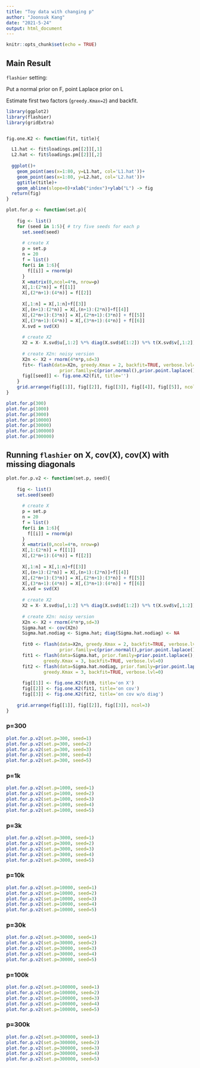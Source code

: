 ```yaml
---
title: "Toy data with changing p"
author: "Joonsuk Kang"
date: "2021-5-24"
output: html_document
---
```


```r
knitr::opts_chunk$set(echo = TRUE)
```

## Main Result

`flashier` setting:

Put a normal prior on F, point Laplace prior on L

Estimate first two factors (`greedy.Kmax=2`) and backfit.


```r
library(ggplot2)
library(flashier)
library(gridExtra)


fig.one.K2 <- function(fit, title){

  L1.hat <- fit$loadings.pm[[2]][,1]
  L2.hat <- fit$loadings.pm[[2]][,2]
  
  ggplot()+
    geom_point(aes(x=1:80, y=L1.hat, col='L1.hat'))+
    geom_point(aes(x=1:80, y=L2.hat, col='L2.hat'))+
    ggtitle(title)+
    geom_abline(slope=0)+xlab("index")+ylab("L") -> fig
  return(fig)
}

plot.for.p <- function(set.p){
    
    fig <- list()
    for (seed in 1:5){ # try five seeds for each p
      set.seed(seed)
      
      # create X
      p = set.p
      n = 20
      f = list()
      for(i in 1:6){ 
        f[[i]] = rnorm(p)
      }
      X =matrix(0,ncol=4*n, nrow=p)
      X[,1:(2*n)] = f[[1]]
      X[,(2*n+1):(4*n)] = f[[2]]
      
      X[,1:n] = X[,1:n]+f[[3]]
      X[,(n+1):(2*n)] = X[,(n+1):(2*n)]+f[[4]]
      X[,(2*n+1):(3*n)] = X[,(2*n+1):(3*n)] + f[[5]]
      X[,(3*n+1):(4*n)] = X[,(3*n+1):(4*n)] + f[[6]]
      X.svd = svd(X)
      
      # create X2
      X2 = X- X.svd$u[,1:2] %*% diag(X.svd$d[1:2]) %*% t(X.svd$v[,1:2])
      
      # create X2n: noisy version
      X2n <- X2 + rnorm(4*n*p,sd=3)
      fit<- flash(data=X2n, greedy.Kmax = 2, backfit=TRUE, verbose.lvl=0,
                    prior.family=c(prior.normal(),prior.point.laplace()))
      fig[[seed]] <- fig.one.K2(fit, title='')
    }
    grid.arrange(fig[[1]], fig[[2]], fig[[3]], fig[[4]], fig[[5]], ncol=5)
}

```



```r
plot.for.p(300) 
plot.for.p(1000) 
plot.for.p(3000) 
plot.for.p(10000) 
plot.for.p(30000)
plot.for.p(100000)
plot.for.p(300000)
```


## Running `flashier` on X, cov(X), cov(X) with missing diagonals 


```r
plot.for.p.v2 <- function(set.p, seed){
    
    fig <- list()
    set.seed(seed)
      
      # create X
      p = set.p
      n = 20
      f = list()
      for(i in 1:6){ 
        f[[i]] = rnorm(p)
      }
      X =matrix(0,ncol=4*n, nrow=p)
      X[,1:(2*n)] = f[[1]]
      X[,(2*n+1):(4*n)] = f[[2]]
      
      X[,1:n] = X[,1:n]+f[[3]]
      X[,(n+1):(2*n)] = X[,(n+1):(2*n)]+f[[4]]
      X[,(2*n+1):(3*n)] = X[,(2*n+1):(3*n)] + f[[5]]
      X[,(3*n+1):(4*n)] = X[,(3*n+1):(4*n)] + f[[6]]
      X.svd = svd(X)
      
      # create X2
      X2 = X- X.svd$u[,1:2] %*% diag(X.svd$d[1:2]) %*% t(X.svd$v[,1:2])
      
      # create X2n: noisy version
      X2n <- X2 + rnorm(4*n*p,sd=3)
      Sigma.hat <- cov(X2n)
      Sigma.hat.nodiag <- Sigma.hat; diag(Sigma.hat.nodiag) <- NA
      
      fit0 <- flash(data=X2n, greedy.Kmax = 2, backfit=TRUE, verbose.lvl=0,
                    prior.family=c(prior.normal(),prior.point.laplace()))
      fit1 <- flash(data=Sigma.hat, prior.family=prior.point.laplace(), 
              greedy.Kmax = 3, backfit=TRUE, verbose.lvl=0)
      fit2 <- flash(data=Sigma.hat.nodiag, prior.family=prior.point.laplace(), 
              greedy.Kmax = 3, backfit=TRUE, verbose.lvl=0)
      
      fig[[1]] <- fig.one.K2(fit0, title='on X')
      fig[[2]] <- fig.one.K2(fit1, title='on cov')
      fig[[3]] <- fig.one.K2(fit2, title='on cov w/o diag')
      
    grid.arrange(fig[[1]], fig[[2]], fig[[3]], ncol=3)
}
```

### p=300

```r
plot.for.p.v2(set.p=300, seed=1)
plot.for.p.v2(set.p=300, seed=2)
plot.for.p.v2(set.p=300, seed=3)
plot.for.p.v2(set.p=300, seed=4)
plot.for.p.v2(set.p=300, seed=5)
```

### p=1k

```r
plot.for.p.v2(set.p=1000, seed=1)
plot.for.p.v2(set.p=1000, seed=2)
plot.for.p.v2(set.p=1000, seed=3)
plot.for.p.v2(set.p=1000, seed=4)
plot.for.p.v2(set.p=1000, seed=5)
```


### p=3k


```r
plot.for.p.v2(set.p=3000, seed=1)
plot.for.p.v2(set.p=3000, seed=2)
plot.for.p.v2(set.p=3000, seed=3)
plot.for.p.v2(set.p=3000, seed=4)
plot.for.p.v2(set.p=3000, seed=5)
```


### p=10k


```r
plot.for.p.v2(set.p=10000, seed=1)
plot.for.p.v2(set.p=10000, seed=2)
plot.for.p.v2(set.p=10000, seed=3)
plot.for.p.v2(set.p=10000, seed=4)
plot.for.p.v2(set.p=10000, seed=5)
```


### p=30k


```r
plot.for.p.v2(set.p=30000, seed=1)
plot.for.p.v2(set.p=30000, seed=2)
plot.for.p.v2(set.p=30000, seed=3)
plot.for.p.v2(set.p=30000, seed=4)
plot.for.p.v2(set.p=30000, seed=5)
```


### p=100k


```r
plot.for.p.v2(set.p=100000, seed=1)
plot.for.p.v2(set.p=100000, seed=2)
plot.for.p.v2(set.p=100000, seed=3)
plot.for.p.v2(set.p=100000, seed=4)
plot.for.p.v2(set.p=100000, seed=5)
```


### p=300k


```r
plot.for.p.v2(set.p=300000, seed=1)
plot.for.p.v2(set.p=300000, seed=2)
plot.for.p.v2(set.p=300000, seed=3)
plot.for.p.v2(set.p=300000, seed=4)
plot.for.p.v2(set.p=300000, seed=5)
```
